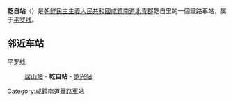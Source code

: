 {{朝鮮半島車站資訊
|公司色 = blue
|文字色 = 
|站名 = 乾自站
|圖片 = 
|pxl = 
|圖片說明 =
|前一站 = [[居山站|居山]]
|前一站距離 = 5.1
|後一站距離 = 3.8
|後一站 = [[罗兴站|罗兴]]
|所屬路線 = [[平罗线|平罗线]]
|距離 = 449.7
|起點站 = [[平壤站|平壤]]
|諺文 = 건자역
|朝鮮漢字 = 乾自驛
|文觀部式 = Geonja-yeok
|馬-賴式 = Kŏnja-yŏk
|副站名 = 
|車站編號 = 
|停站路線數 = 
|所屬公司 = [[朝鮮民主主義人民共和國鐵道省|朝鮮民主主義人民共和國鐵道省]]
|所在地 =[[咸鏡南道|咸鏡南道]][[北青郡|北青郡]]乾自里
|車站構造 = 地面车站
|月台配置 = 
|啟用年月日 =
|廢站年月日 = 
|上下車人次 = 
|統計年度 = 
|轉車 = 
|備註 = 
|全寬備註 = 
}}

'''乾自站'''（{{lang-ko|건자역}}）是[[朝鮮民主主義人民共和國|朝鮮民主主義人民共和國]][[咸鏡南道|咸鏡南道]][[北青郡|北青郡]]乾自里的一個鐵路車站，属于[[平罗线|平罗线]]。

==邻近车站==
平罗线
:[[居山站|居山站]] - '''乾自站''' - [[罗兴站|罗兴站]]

{{朝鲜铁路小作品}}

{{平罗线}}

[[Category:咸鏡南道鐵路車站|Category:咸鏡南道鐵路車站]]